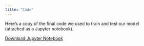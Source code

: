 ```yaml
---
title: "Code"
---
```


Here's a copy of the final code we used to train and test our model (attached as a Jupyter notebook).

[Download Jupyter Notebook](./Code.ipynb)
